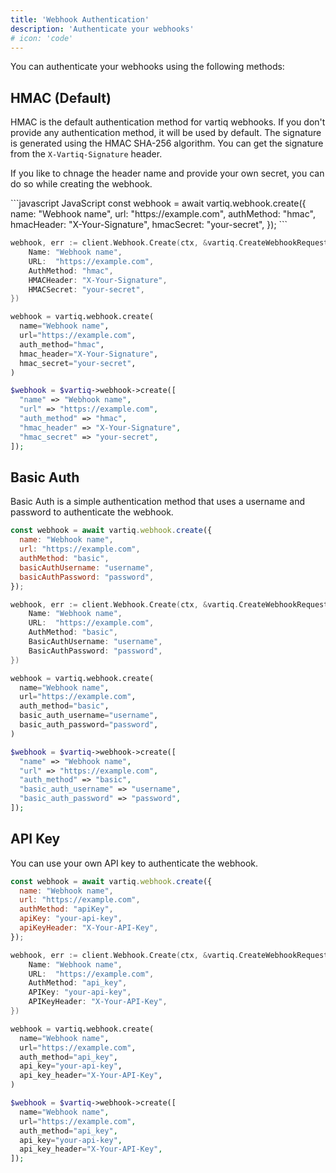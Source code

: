 ```yaml
---
title: 'Webhook Authentication'
description: 'Authenticate your webhooks'
# icon: 'code'
---
```


You can authenticate your webhooks using the following methods:

## HMAC (Default)

HMAC is the default authentication method for vartiq webhooks. If you don't provide any authentication method, it will be used by default.
The signature is generated using the HMAC SHA-256 algorithm.
You can get the signature from the `X-Vartiq-Signature` header.

If you like to chnage the header name and provide your own secret, you can do so while creating the webhook.

<CodeGroup>
```javascript JavaScript
const webhook = await vartiq.webhook.create({
  name: "Webhook name",
  url: "https://example.com",
  authMethod: "hmac",
  hmacHeader: "X-Your-Signature",
  hmacSecret: "your-secret",
});
```

```go Go
webhook, err := client.Webhook.Create(ctx, &vartiq.CreateWebhookRequest{
	Name: "Webhook name",
	URL:  "https://example.com",
	AuthMethod: "hmac",
	HMACHeader: "X-Your-Signature",
	HMACSecret: "your-secret",
})
```

```python Python
webhook = vartiq.webhook.create(
  name="Webhook name",
  url="https://example.com",
  auth_method="hmac",
  hmac_header="X-Your-Signature",
  hmac_secret="your-secret",
)
```

```php PHP
$webhook = $vartiq->webhook->create([
  "name" => "Webhook name",
  "url" => "https://example.com",
  "auth_method" => "hmac",
  "hmac_header" => "X-Your-Signature",
  "hmac_secret" => "your-secret",
]);
```

</CodeGroup>

## Basic Auth

Basic Auth is a simple authentication method that uses a username and password to authenticate the webhook.

<CodeGroup>

```javascript JavaScript
const webhook = await vartiq.webhook.create({
  name: "Webhook name",
  url: "https://example.com",
  authMethod: "basic",
  basicAuthUsername: "username",
  basicAuthPassword: "password",
});
```

```go Go
webhook, err := client.Webhook.Create(ctx, &vartiq.CreateWebhookRequest{
	Name: "Webhook name",
	URL:  "https://example.com",
	AuthMethod: "basic",
	BasicAuthUsername: "username",
	BasicAuthPassword: "password",
})
```

```python Python
webhook = vartiq.webhook.create(
  name="Webhook name",
  url="https://example.com",
  auth_method="basic",
  basic_auth_username="username",
  basic_auth_password="password",
)
```

```php PHP
$webhook = $vartiq->webhook->create([
  "name" => "Webhook name",
  "url" => "https://example.com",
  "auth_method" => "basic",
  "basic_auth_username" => "username",
  "basic_auth_password" => "password",
]);
```

</CodeGroup>

## API Key

You can use your own API key to authenticate the webhook.

<CodeGroup>

```javascript JavaScript
const webhook = await vartiq.webhook.create({
  name: "Webhook name",
  url: "https://example.com",
  authMethod: "apiKey",
  apiKey: "your-api-key",
  apiKeyHeader: "X-Your-API-Key",
});
```

```go Go
webhook, err := client.Webhook.Create(ctx, &vartiq.CreateWebhookRequest{
	Name: "Webhook name",
	URL:  "https://example.com",
	AuthMethod: "api_key",
	APIKey: "your-api-key",
	APIKeyHeader: "X-Your-API-Key",
})
```

```python Python
webhook = vartiq.webhook.create(
  name="Webhook name",
  url="https://example.com",
  auth_method="api_key",
  api_key="your-api-key",
  api_key_header="X-Your-API-Key",
)
```

```php PHP
$webhook = $vartiq->webhook->create([
  name="Webhook name",
  url="https://example.com",
  auth_method="api_key",
  api_key="your-api-key",
  api_key_header="X-Your-API-Key",
]);
```

</CodeGroup>
